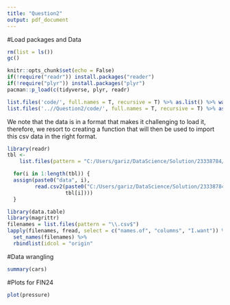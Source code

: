 ```yaml
---
title: "Question2"
output: pdf_document
---
```

#Load packages and Data
```r

rm(list = ls())
gc()

knitr::opts_chunk$set(echo = False)
if(!require("readr")) install.packages("reader")
if(!require("plyr")) install.packages("plyr")
pacman::p_load(c(tidyverse, plyr, readr)

list.files('code/', full.names = T, recursive = T) %>% as.list() %>% walk(~source(.))
list.files('..//Question2/code/', full.names = T, recursive = T) %>% as.list() %>% walk(~source(.))

```
We note that the data is in a format that makes it challenging to load it, therefore, we resort to creating a function that will then be used to import this csv data in the right format.
```r
library(readr)
tbl <-
    list.files(pattern = "C:/Users/gariz/DataScience/Solution/23338784/Question2/data/Forbes/", pattern = "*.csv", full.names = T)

  for(i in 1:length(tbl)) {                              
  assign(paste0("data", i),                                   
         read.csv2(paste0("C:/Users/gariz/DataScience/Solution/23338784/Question2/data/Forbes/",
                   tbl[i])))
  }

library(data.table)
library(magrittr)
filenames = list.files(pattern = "\\.csv$")
lapply(filenames, fread, select = c("names.of", "columns", "I.want")) %>% 
  set_names(filenames) %>% 
  rbindlist(idcol = "origin"

```
 
#Data wrangling 
```r
summary(cars)
```

#Plots for FIN24

```r
plot(pressure)
```

